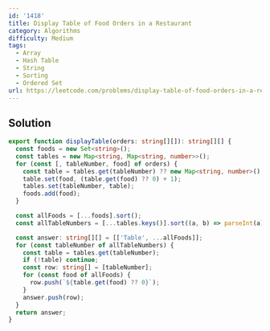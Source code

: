 ```yaml
---
id: '1418'
title: Display Table of Food Orders in a Restaurant
category: Algorithms
difficulty: Medium
tags:
  - Array
  - Hash Table
  - String
  - Sorting
  - Ordered Set
url: https://leetcode.com/problems/display-table-of-food-orders-in-a-restaurant
---
```


## Solution

```typescript showLineNumbers
export function displayTable(orders: string[][]): string[][] {
  const foods = new Set<string>();
  const tables = new Map<string, Map<string, number>>();
  for (const [, tableNumber, food] of orders) {
    const table = tables.get(tableNumber) ?? new Map<string, number>();
    table.set(food, (table.get(food) ?? 0) + 1);
    tables.set(tableNumber, table);
    foods.add(food);
  }

  const allFoods = [...foods].sort();
  const allTableNumbers = [...tables.keys()].sort((a, b) => parseInt(a) - parseInt(b));

  const answer: string[][] = [['Table', ...allFoods]];
  for (const tableNumber of allTableNumbers) {
    const table = tables.get(tableNumber);
    if (!table) continue;
    const row: string[] = [tableNumber];
    for (const food of allFoods) {
      row.push(`${table.get(food) ?? 0}`);
    }
    answer.push(row);
  }
  return answer;
}
```
